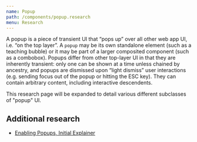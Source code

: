 ```yaml
---
name: Popup
path: /components/popup.research
menu: Research
---
```


A popup is a piece of transient UI that “pops up” over all other web app UI, i.e. “on the top layer”. A `popup` may be its own standalone element (such as a teaching bubble) or it may be part of a larger composited component (such as a combobox). Popups differ from other top-layer UI in that they are inherently transient: only one can be shown at a time unless chained by ancestry, and popups are dismissed upon “light dismiss” user interactions (e.g. sending focus out of the popup or hitting the ESC key). They can contain arbitrary content, including interactive descendents.

This research page will be expanded to detail various different subclasses of "popup" UI.

## Additional research

- [Enabling Popups, Initial Explainer](/components/popup.research.explainer)
